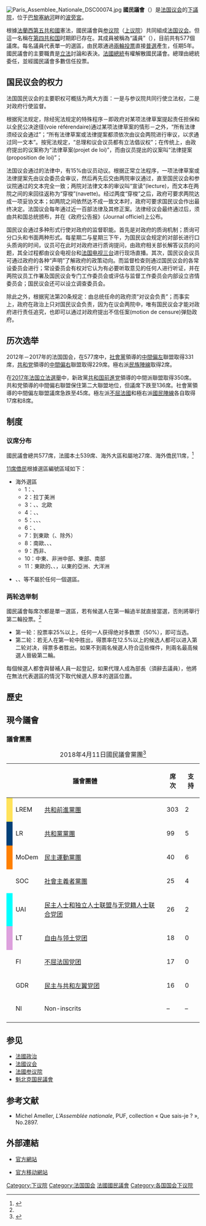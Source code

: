 {{NoteTA |G1=Country |1=zh-cn:国民联盟;zh-tw:國民聯盟;zh-hant:國民聯盟; zh-sg:国民联盟;}}
{{Infobox legislature
|name=国民议会
|native_name=Assemblée nationale
|background_color= #004494
|coa_pic=Logo de l'Assemblée nationale française.svg
|coa_res=200px
|session_room= Examen du projet de loi sur l'enseignement supérieur et la recherche à l'Assemblée Nationale 2.jpg
|house_type=下议院
|body=
|legislature={{link-fr|法兰西第五共和国第16届立法机关|XVIe législature de la Cinquième République française}}
|foundation ={{start date and age|1958|10|4|df=y}}
|preceded_by={{link-en|国民议会_(法兰西第四共和国)|National Assembly (French Fourth Republic)|国民议会}}(法兰西第四共和国)
|leader1_type={{link-en|法国国民议会议长列表|List of presidents of the National Assembly of France|议长}}
|leader1={{link-en|理查德·费朗|Richard Ferrand}}
|party1=[[共和国前进！|复兴党（共和国前进！）]]
|election1=2018年9月12日
|members= 577 
|structure1=File:XVIeme législature 2022.svg
|structure1_res=250px
|political_groups1 ='''{{link-en|博尔内政府|Borne government|政府}} (250)'''
*[[公民一起|公民一起！（Ensemble !）]](250)
**[[共和国前进！|复兴党（共和国前进！）]] (172)
**[[行动_(法国)|行动]] (0)
**{{link-en|进步领域|Territories of Progress}}(0)
**[[激进党|激进党]] (0)
**{{link-en|交流_(政党)|En Commun|交流}} (0)
**[[民主运动_(法国)|民主运动]] (48)
**{{link-en|地平线_(政党)|Horizons (political party)|地平线}} (30)

'''[[反对党|反对党]] (327)'''
*[[生态和社会人民新联盟|生态和社会人民新联盟（NUPES）]] (154)
**[[不屈法国|不屈法国]] (75)
**{{link-en|生态主义者|Ecologist Pole}} (23)
**[[社会党__(法国)|社会党]] (34)
**[[法国共产党|法国共产党]] (22)
*[[国民联盟_(法国)|国民联盟]] (89)
*{{link-en|中右联盟 (法国)|Union of the Right and Centre|中右联盟}} (62)
**[[共和党_(法国)|共和党]] (60)
**[[民主人士和独立人士联盟|民主人士和独立人士联盟]] (1)
**[[混杂右翼|混杂右翼]] (1)
*{{Colorbox|#FCE883|border=darkgray}} {{link-en|自由和领土|Liberties_and_Territories}}(16)
*{{Colorbox|#DDDDDD|border=darkgray}} [[非所属议员|非所属议员]] (6)  
 
|voting_system1= [[两轮选举制|两轮选举制]]
|last_election1=[[2022年法国立法选举|2022年6月12日和19日]]
|meeting_place=巴黎[[波旁宫|波旁宫]]
|website={{url|www.assemblee-nationale.fr}}
|rules=[https://www.assemblee-nationale.fr/dyn/15/divers/texte_reference/02_reglement_assemblee_nationale Règlement de l’Assemblée nationale]
|next_election1=[[2027年法国立法选举|2027年]]}}
{{法国政治}}
[[File:Paris_Assemblee_Nationale_DSC00074.jpg|thumb]]
'''國民議會'''（{{lang-fr|Assemblée nationale}}）是[[法国议会|法国议会]]的[[下議院|下議院]]，位于[[巴黎|巴黎]][[塞納河|塞納河]]畔的[[波旁宮|波旁宮]]。

根據[[法蘭西第五共和國|法蘭西第五共和國]]憲法，國民議會與[[參議院_(法國)|参议院]]（[[上议院|上议院]]）共同組成[[法国议会|法国议会]]。但這一名稱在[[法蘭西第四共和國|第四共和国]]时期即已存在。其成員被稱為“議員”（{{lang|fr|députés}}），目前共有577個議席。每名議員代表單一的選區，由民眾通過[[兩輪選舉制|兩輪投票]]直接[[普選|普選]]產生，任期5年。國民議會的主要職責是[[立法|立法]]討論和表決。[[法國總統|法國總統]]有權解散國民議會。總理由總統委任，並經國民議會多數信任投票。

== 国民议会的权力 ==
法国国民议会的主要职权可概括为两大方面：一是与参议院共同行使立法权，二是对政府行使监督。

根据宪法规定，除经宪法规定的特殊程序－即政府对某项法律草案提起责任担保和以全民公决途径(voie référendaire)通过某项法律草案的情形－之外，“所有法律须经议会通过”；“所有法律草案或法律提案都须依次由议会两院进行审议，以求通过同一文本”。按宪法规定，“总理和议会议员都有立法倡议权”；在传统上，由政府提出的议案称为“法律草案(projet de loi)”，而由议员提出的议案叫“法律提案(proposition de loi)”；

法国议会通过的法律中，有15%由议员动议。根据正常立法程序，一项法律草案或法律提案先由议会委员会审议，然后再先后交由两院审议通过，直至国民议会和参议院通过的文本完全一致；两院对法律文本的审议叫“宣读”(lecture)，而文本在两院之间的来回往返称为“穿梭”(navette)。经过两度“穿梭”之后，政府可要求两院达成一项妥协文本；如两院之间依然达不成一致文本时，政府可要求国民议会作出最终决定。法国议会每年通过近一百部法律及其修正案。法律经议会最终通过后，须由共和国总统颁布，并在《政府公告报》(Journal officiel)上公布。

国民议会通过多种形式行使对政府的监督职能。首先是对政府的质询机制；质询可分口头和书面两种形式。每星期二与星期三下午，为国民议会规定的对部长进行口头质询的时间，议员可在此时对政府进行质询提问，由政府相关部长解答议员的问题，其全过程都由议会电视台和[[法国电视三台|法国电视三台]]进行现场直播。其次，国民议会议员可通过政府的各种“声明”了解政府的政策动向。而监督检查则通过国民议会的各常设委员会进行；常设委员会有权对它认为有必要听取意见的任何人进行听证，并在两院议员工作署及国民议会专门工作委员会或评估与监督工作委员会内部设立咨情委员会；国民议会还可以设立调查委员会。

除此之外，根据宪法第20条规定：由总统任命的政府须“对议会负责”；而事实上，政府在政治上只对国民议会负责，因为在议会两院中，唯有国民议会才能对政府进行责任追究，也即可以通过对政府提出不信任案(motion de censure)弹劾政府。

== 历次选举 ==
2012年－2017年的法国国会，在577席中，[[社會党_(法国)|社會黨]]領導的[[中間偏左|中間偏左]]聯盟取得331席，[[共和党_(法国)|共和党]]領導的[[中間偏右|中間偏右]]聯盟取得229席。極右派[[民族陣線_(法國)|民族陣線]]取得2席。

在[[2017年法国立法選舉|2017年法国立法選舉]]中，新政黨[[共和前進！|共和国前進党]]領導的中間派聯盟取得350席。共和党領導的中間偏右聯盟保住第二大聯盟地位，但議席下跌至136席。社會黨領導的中間偏左聯盟議席急跌至45席。極左派[[不屈法國|不屈法國]]和極右派[[國民陣線|國民陣線]]各自取得17席和8席。

== 制度 ==
===议席分布===
{{main|選區 (法國)}}
國民議會總共577席，法國本土539席、海外大區和屬地27席、海外僑民11席，<ref name="#1">{{Cite web |url = https://www.thenewslens.com/article/71068 |title = 【法國會大選】即使能贏得七成席次，馬克宏想「完全執政」還有什麼阻礙？ |author = 羅元祺 |date = 2017-06-18 |publisher = 關鍵評論網 |language = 中文 |accessdate = 2017-06-18 |archive-date = 2021-01-17 |archive-url = https://web.archive.org/web/20210117201237/https://www.thenewslens.com/article/71068 |dead-url = no }}</ref>

[[海外法國居民選區|11席僑民]]根據選區編號區域如下：
* 海外選區
** 1：{{USA}}、{{CAN}}
** 2：拉丁美洲
** 3：{{GBR}}、{{IRL}}、北歐
** 4：{{NLD}}、{{BEL}}、{{LUX}}
** 5：{{ESP}}、{{PRT}}、{{AND}}、{{MON}}
** 6：{{SWI}}、{{LIE}}
** 7：{{GER}}到東歐（{{RUS}}、{{UKR}}除外）
** 8：南歐、{{TUR}}、{{ISR}}、{{PSE}}
** 9：西非、{{LBY}}
** 10：中東、非洲中部、東部、南部
** 11：東歐的{{RUS}}、{{UKR}}、{{IRN}}，{{IRN}}以東的亞洲、大洋洲

* {{DPK}}、{{BHU}}、{{ESH}}等不屬於任何一個選區。

===两轮选举制===
國民議會每席次都是單一選區，若有候選人在第一輪過半就直接當選，否則將舉行第二輪投票。<ref name="#1"/>
*第一轮：投票率25%以上，任何一人获得绝对多数票（50%），即可当选。
*第二轮：若无人在第一轮中胜出，得票率在12.5%以上的候选人都可以进入第二轮对决，得票多者胜出。如果不到兩名候選人符合這些條件，則兩名最高候選人晉級第二輪。

每個候選人都會與替補人員一起登記，如果代理人成為部長（須辭去議員），他將在無法代表選區的情況下取代候選人原本的選區位置。

== 歷史 ==
== 現今議會 ==
=== 議會黨團 ===
{| class="wikitable" style="font-size:95%;text-align:center;"
|+ 2018年4月11日國民議會黨團<ref>{{cite web|title=Effectif des groupes politiques|url=http://www2.assemblee-nationale.fr/instances/liste/groupes_politiques/effectif|publisher=Assemblée nationale|accessdate=11 April 2018|archive-url=https://web.archive.org/web/20170702062209/http://www2.assemblee-nationale.fr/instances/liste/groupes_politiques/effectif|archive-date=2017-07-02|dead-url=yes}}</ref>
|- style="background-color:#E9E9E9;"
! colspan="3"| 議會團體
! 席次 
! 支持
! 總計
! 主席
|-
| style="background:#ffe25a"|
| LREM
| style="text-align:left;"| [[共和國前進|共和前進黨團]]
| 303
| 2
| 305
| style="text-align:left;"| {{link-en|理查德·费朗|Richard Ferrand}}
|-
| style="background:#004078;"|
| LR
| style="text-align:left;"| [[共和党_(法国)|共和黨黨團]]
| 99
| 5
| 104
| style="text-align:left;"| {{link-en|克里斯蒂安·雅各布|Christian Jacob (politician)}}
|-
| style="background:#FF8000;"|
| MoDem
| style="text-align:left;"| [[民主运动_(法国)|民主運動黨團]]
| 40
| 6
| 46
| style="text-align:left;"| {{link-en|Marc Fesneau}}
|-
| style="background:{{Party meta/color/法國社會黨}};"|
| SOC
| style="text-align:left;"| [[社会党_(法国)|社會主義者黨團]]
| 25
| 4
| 29
| style="text-align:left;"| {{link-en|Valérie Rabault}}
|-
| style="background:#00FFFF;"|
| UAI
| style="text-align:left;"| [[民主人士和独立人士联盟|民主人士和独立人士联盟与无党籍人士联合党团]]
| 26
| 2
| 28
| style="text-align:left;"|{{link-en|Jean-Christophe Lagarde}}
|-
| style="background:#DDA0DD;"|
| LT
| style="text-align:left;"| [[自由与领土党团|自由与领土党团]]
| 18
| 0
| 18
| style="text-align:left;"| {{link-en|Bertrand Pancher}}以及{{link-en|Philippe Vigier}}
|-
| style="background:{{Party meta/color/不屈法國}};"|
| FI
| style="text-align:left;"| [[不屈法国|不屈法国党团]]
| 17
| 0
| 17
| style="text-align:left;"| [[让-吕克·梅朗雄|让-吕克·梅朗雄]]
|-
| style="background:{{Party meta/color/法国共产党}};"|
| GDR
| style="text-align:left;"| [[民主与共和左翼|民主与共和左翼党团]]
| 16
| 0
| 16
| style="text-align:left;"| {{link-en|André Chassaigne}}

|-
| style="background:{{Party meta/color/无党籍}};"|
| NI
| style="text-align:left;"| Non-inscrits
| –
| –
| 14
| style="text-align:left;"| –
|-
|}

== 参见 ==
* [[法國政治|法國政治]]
* [[法國议会|法國议会]]
* [[參議院_(法國)|法國参议院]]
* [[魁北克国民議會|魁北克国民議會]]

== 参考文献 ==
{{Reflist}}
* {{fr}} Michel Ameller, ''L’Assemblée nationale'', PUF, collection « Que sais-je ? », No.2897.

== 外部連結 ==
{{Commons category|National Assembly of France}}
* {{fr}}[http://www.assemblee-nationale.fr/ 官方網站]{{Wayback|url=http://www.assemblee-nationale.fr/ |date=20060318233956 }}
* {{fr}}[http://www.assemblee.mobi/ 官方移动網站]{{Wayback|url=http://www.assemblee.mobi/ |date=20191029194851 }}

{{Authority control}}
{{國家下議院}}
[[Category:下议院|Category:下议院]]
[[Category:法国国会|Category:法国国会]]
[[Category:法國國民議會|]]
[[Category:各国国会下议院|Category:各国国会下议院]]